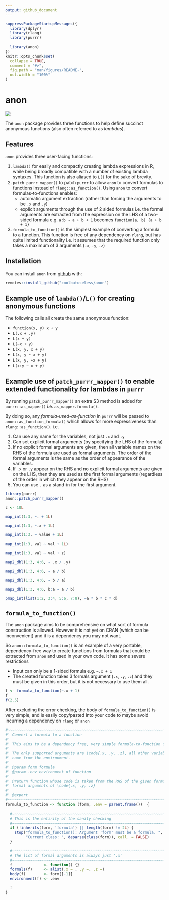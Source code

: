 ```yaml
---
output: github_document
---
```


<!-- README.md is generated from README.Rmd. Please edit that file -->

```r
suppressPackageStartupMessages({
  library(dplyr)
  library(rlang)
  library(purrr)
  
  library(anon)
})
knitr::opts_chunk$set(
  collapse = TRUE,
  comment = "#>",
  fig.path = "man/figures/README-",
  out.width = "100%"
)
```

anon
==============================================================================



<!-- badges: start -->
![](https://img.shields.io/badge/cool-useless-green.svg)
<!-- badges: end -->


The `anon` package provides three functions to help define succinct anonymous functions 
(also often referred to as *lambdas*).  

Features
-------------------------------------------------------------------------------

`anon` provides three user-facing functions:

1. `lambda()` for easily and compactly creating 
lambda expressions in R, while being broadly compatible with a number of existing
lambda syntaxes.  This function is also aliased to `L()` for the sake of brevity.
2. `patch_purrr_mapper()` to patch `purrr` to allow `anon` to convert formulas to functions instead of `rlang::as_function()`. Using `anon` to convert formulas-to-functions enables:
    * automatic argument extraction (rather than forcing the arguments to be `.x` and `.y`)
    * explicit arguments through the use of 2 sided formulas i.e. the formal arguments are extracted from 
    the expression on the LHS of a two-sided formula e.g. `a:b ~ a + b + 1` becomes `function(a, b) {a + b + 1}`
3. `formula_to_function()` is the simplest example of converting a formula
   to a function.  This function is free of any dependency on `rlang`, but has 
   quite limited functionality i.e. it assumes that the required function only 
   takes a maximum of 3 arguments (`.x`, `.y`, `.z`)

Installation
-------------------------------------------------------------------------------

You can install `anon` from [github](https://github.com/coolbutuseless/anon) with:

``` r
remotes::install_github("coolbutuseless/anon")
```

Example use of `lambda()`/`L()` for creating anonymous functions
-------------------------------------------------------------------------------

The following calls all create the same anonymous function:

* `function(x, y) x + y`
* `L(.x + .y)`
* `L(x + y)`
* `L(~x + y)`
* `L(x, y, x + y)`
* `L(x, y ~ x + y)`
* `L(x, y, ~x + y)`
* `L(x:y ~ x + y)`


Example use of `patch_purrr_mapper()` to enable extended functionality for lambdas in `purrr`
-------------------------------------------------------------------------------

By running `patch_purrr_mapper()` an extra S3 method is added for `purrr::as_mapper()` i.e.
`as_mapper.formula()`.  

By doing so, any *formula-used-as-function* in `purrr`
will be passed to `anon::as_function_formula()` which allows for more expressiveness 
than `rlang::as_function()`. i.e.

1. Can use any name for the variables, not just `.x` and `.y`
2. Can set explicit formal arguments (by specifying the LHS of the formula)
3. If no explicit formal arguments are given, then all variable names on the RHS of the
formula are used as formal arguments. The order of the formal arguments is the same 
as the order of appearance of the variables.
4. If `.x` or `.y` appear on the RHS and no explicit formal arguments are given on the LHS, 
then they are used as the first formal arguments (regardless of the order in which they appear on the RHS)
5. You can use `.` as a stand-in for the first argument.

```r
library(purrr)
anon::patch_purrr_mapper()

z <- 10L

map_int(1:3, ~. + 1L)

map_int(1:3, ~.x + 1L)

map_int(1:3, ~ value + 1L)

map_int(1:3, val ~ val + 1L)

map_int(1:3, val ~ val + z)

map2_dbl(1:3, 4:6, ~ .x / .y)

map2_dbl(1:3, 4:6, ~ a / b)

map2_dbl(1:3, 4:6, ~ b / a)

map2_dbl(1:3, 4:6, b:a ~ a / b)

pmap_int(list(1:2, 3:4, 5:6, 7:8), ~a * b * c * d)
```



`formula_to_function()`
-------------------------------------------------------------------------------

The `anon` package aims to be comprehensive on what sort of formula construction
is allowed.  However it is not yet on CRAN (which can be inconvenient) and 
it is a dependency you may not want.

So `anon::formula_to_function()` is an example of a very portable,
dependency-free way to create functions from formulas that could be 
extracted from `anon` and used in your own code.  It has some severe restrictions

* Input can only be a 1-sided formula e.g. `~.x + 1`
* The created function takes 3 formals argument (`.x`, `.y`, `.z`) and they must be
  given in this order, but it is not necessary to use them all.


```r
f <- formula_to_function(~.x + 1)
f
f(2.5)
```


After excluding the error checking, the body of `formula_to_function()` is very simple, 
and is easily copy/pasted into your code 
to maybe avoid incurring a dependency on `rlang` or `anon`


```r
#~~~~~~~~~~~~~~~~~~~~~~~~~~~~~~~~~~~~~~~~~~~~~~~~~~~~~~~~~~~~~~~~~~~~~~~~~~~~~
#' Convert a formula to a function
#'
#' This aims to be a dependency free, very simple formula-to-function convertor.
#'
#' The only supported arguments are \code{.x, .y, .z}, all other variables are assumed to
#' come from the environment.
#'
#' @param form formula
#' @param .env environment of function
#'
#' @return function whose code is taken from the RHS of the given formula, with
#' formal arguments of \code{.x, .y, .z}
#'
#' @export
#~~~~~~~~~~~~~~~~~~~~~~~~~~~~~~~~~~~~~~~~~~~~~~~~~~~~~~~~~~~~~~~~~~~~~~~~~~~~~
formula_to_function <- function (form, .env = parent.frame())  {

  #~~~~~~~~~~~~~~~~~~~~~~~~~~~~~~~~~~~~~~~~~~~~~~~~~~~~~~~~~~~~~~~~~~~~~~~~~~~
  # This is the entirity of the sanity checking
  #~~~~~~~~~~~~~~~~~~~~~~~~~~~~~~~~~~~~~~~~~~~~~~~~~~~~~~~~~~~~~~~~~~~~~~~~~~~
  if (!inherits(form, 'formula') || length(form) != 2L) {
    stop("formula_to_function(): Argument 'form' must be a formula. ",
         "Current class: ", deparse(class(form)), call. = FALSE)
  }

  #~~~~~~~~~~~~~~~~~~~~~~~~~~~~~~~~~~~~~~~~~~~~~~~~~~~~~~~~~~~~~~~~~~~~~~~~~~~
  # The list of formal arguments is always just '.x'
  #~~~~~~~~~~~~~~~~~~~~~~~~~~~~~~~~~~~~~~~~~~~~~~~~~~~~~~~~~~~~~~~~~~~~~~~~~~~
  f              <- function() {}
  formals(f)     <- alist(.x = , .y =, .z =)
  body(f)        <- form[[-1]]
  environment(f) <- .env

  f
}
```




